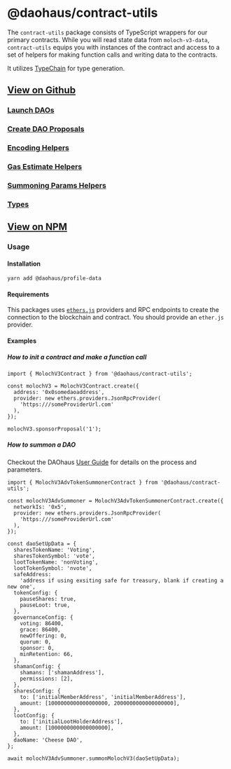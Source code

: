 # @daohaus/contract-utils

The `contract-utils` package consists of TypeScript wrappers for our primary contracts. While you will read state data from `moloch-v3-data`, `contract-utils` equips you with instances of the contract and access to a set of helpers for making function calls and writing data to the contracts.

It utilizes [TypeChain](https://github.com/dethcrypto/TypeChain) for type generation.

## [View on Github](https://github.com/HausDAO/monorepo/tree/develop/libs/contract-utils)

### [Launch DAOs](https://github.com/HausDAO/monorepo/blob/develop/libs/contract-utils/src/lib/moloch-v3-summoner-contract.ts)

### [Create DAO Proposals](https://github.com/HausDAO/monorepo/blob/develop/libs/contract-utils/src/lib/moloch-v3-contract.ts)

### [Encoding Helpers](https://github.com/HausDAO/monorepo/blob/develop/libs/contract-utils/src/lib/encoding-utils.ts)

### [Gas Estimate Helpers](https://github.com/HausDAO/monorepo/blob/develop/libs/contract-utils/src/lib/estimate-util.ts)

### [Summoning Params Helpers](https://github.com/HausDAO/monorepo/blob/develop/libs/contract-utils/src/lib/summon-tx-utils.ts)

### [Types](https://github.com/HausDAO/monorepo/blob/develop/libs/contract-utils/src/lib/types.ts)

## [View on NPM](https://www.npmjs.com/package/@daohaus/contract-utils)

### Usage

#### Installation

```bash
yarn add @daohaus/profile-data
```

#### Requirements

This packages uses [`ethers.js`](https://docs.ethers.org/v6/) providers and RPC endpoints to create the connection to the blockchain and contract. You should provide an `ether.js` provider.

#### Examples

##### How to init a contract and make a function call

```tsx
import { MolochV3Contract } from '@daohaus/contract-utils';

const molochV3 = MolochV3Contract.create({
  address: '0x0somedaoaddress',
  provider: new ethers.providers.JsonRpcProvider(
    'https:///someProviderUrl.com'
  ),
});

molochV3.sponsorProposal('1');
```

##### How to summon a DAO

Checkout the DAOhaus [User Guide](https://user-guide-ten.vercel.app/summoner/how-to-summon-a-dao) for details on the process and parameters.

```tsx
import { MolochV3AdvTokenSummonerContract } from '@daohaus/contract-utils';

const molochV3AdvSummoner = MolochV3AdvTokenSummonerContract.create({
  networkIs: '0x5',
  provider: new ethers.providers.JsonRpcProvider(
    'https:///someProviderUrl.com'
  ),
});

const daoSetUpData = {
  sharesTokenName: 'Voting',
  sharesTokenSymbol: 'vote',
  lootTokenName: 'nonVoting',
  lootTokenSymbol: 'nvote',
  safeAddress:
    'address if using exsiting safe for treasury, blank if creating a new one',
  tokenConfig: {
    pauseShares: true,
    pauseLoot: true,
  },
  governanceConfig: {
    voting: 86400,
    grace: 86400,
    newOffering: 0,
    quorum: 0,
    sponsor: 0,
    minRetention: 66,
  },
  shamanConfig: {
    shamans: ['shamanAddress'],
    permissions: [2],
  },
  sharesConfig: {
    to: ['initialMemberAddress', 'initialMemberAddress'],
    amount: [1000000000000000000, 2000000000000000000],
  },
  lootConfig: {
    to: ['initialLootHolderAddress'],
    amount: [1000000000000000000],
  },
  daoName: 'Cheese DAO',
};

await molochV3AdvSummoner.summonMolochV3(daoSetUpData);
```
